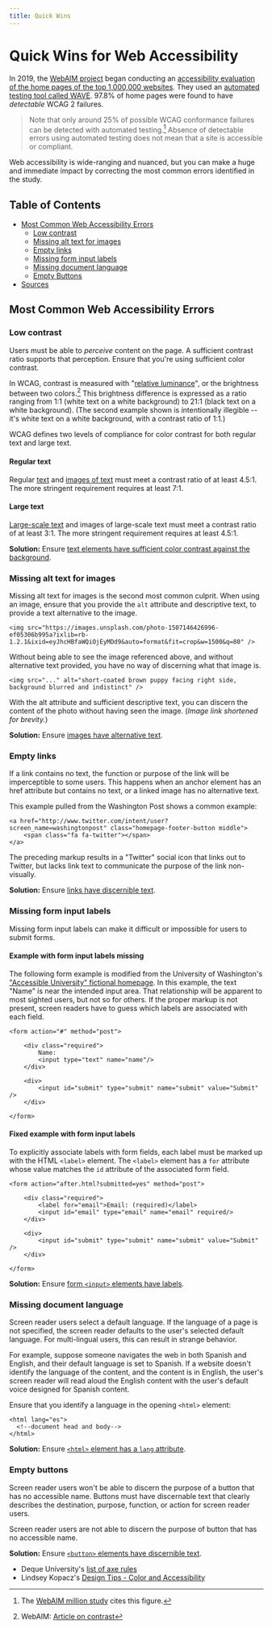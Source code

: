 ```yaml
---
title: Quick Wins
---
```



<SEO
  title="Quick Wins for Web Accessibility"
  description="An introduction to the six most common accessibility errors, and how to fix them."
/>

# Quick Wins for Web Accessibility

In 2019, the [WebAIM project](https://webaim.org/) began conducting an [accessibility evaluation of the home pages of the top 1,000,000 websites](https://webaim.org/projects/million/). They used an [automated testing tool called WAVE](https://wave.webaim.org/). 97.8% of home pages were found to have _detectable_ WCAG 2 failures.

> Note that only around 25% of possible WCAG conformance failures can be detected with automated testing.[^webaim-million] Absence of detectable errors using automated testing does not mean that a site is accessible or compliant.

Web accessibility is wide-ranging and nuanced, but you can make a huge and immediate impact by correcting the most common errors identified in the study.

## Table of Contents

- [Most Common Web Accessibility Errors](/quick-wins/#most-common-web-accessibility-errors)
  - [Low contrast](/quick-wins/#low-contrast)
  - [Missing alt text for images](/quick-wins/#missing-alt-text-for-images)
  - [Empty links](/quick-wins/#empty-links)
  - [Missing form input labels](/quick-wins/#missing-form-input-labels)
  - [Missing document language](/quick-wins/#missing-document-language)
  - [Empty Buttons](/quick-wins/#empty-buttons)
- [Sources](/quick-wins/#sources)

## Most Common Web Accessibility Errors

### Low contrast

Users must be able to _perceive_ content on the page. A sufficient contrast ratio supports that perception. Ensure that you're using sufficient color contrast.

In WCAG, contrast is measured with "[relative luminance](https://www.w3.org/TR/WCAG21/#dfn-relative-luminance)", or the brightness between two colors.[^webaim-contrast] This brightness difference is expressed as a ratio ranging from 1:1 (white text on a white background) to 21:1 (black text on a white background). (The second example shown is intentionally illegible -- it's white text on a white background, with a contrast ratio of 1:1.)

<ImageGallery>

<ColorContrast background="#fff" foreground="#000" ratio="21:1" />

<ColorContrast background="#fff" foreground="#fff" ratio="1:1" />

</ImageGallery>

WCAG defines two levels of compliance for color contrast for both regular text and large text.

#### Regular text

Regular [text](https://www.w3.org/TR/WCAG21/#dfn-text) and [images of text](https://www.w3.org/TR/WCAG21/#dfn-images-of-text) must meet a contrast ratio of at least 4.5:1. The more stringent requirement requires at least 7:1.

<ImageGallery>

<ColorContrast
  background="#ccc"
  foreground="#565656"
  ratio="4.6:1"
  fontSize="1"
/>

<ColorContrast
  background="#ccc"
  foreground="#393939"
  ratio="7.19:1"
  fontSize="1"
/>

</ImageGallery>

#### Large text

[Large-scale text](https://www.w3.org/TR/WCAG21/#dfn-large-scale) and images of large-scale text must meet a contrast ratio of at least 3:1. The more stringent requirement requires at least 4.5:1.

<ImageGallery>

<ColorContrast
  background="#ccc"
  foreground="#707070"
  ratio="3.08:1"
  fontSize="4"
/>

<ColorContrast
  background="#ccc"
  foreground="#565656"
  ratio="4.6:1"
  fontSize="4"
/>

</ImageGallery>

**Solution:** Ensure [text elements have sufficient color contrast against the background](https://dequeuniversity.com/rules/axe/3.3/color-contrast).

### Missing alt text for images

Missing alt text for images is the second most common culprit. When using an image, ensure that you provide the `alt` attribute and descriptive text, to provide a text alternative to the image.

```
<img src="https://images.unsplash.com/photo-1507146426996-ef05306b995a?ixlib=rb-1.2.1&ixid=eyJhcHBfaWQiOjEyMDd9&auto=format&fit=crop&w=1500&q=80" />
```

Without being able to see the image referenced above, and without alternative text provided, you have no way of discerning what that image is.

```
<img src="..." alt="short-coated brown puppy facing right side, background blurred and indistinct" />
```

With the alt attribute and sufficient descriptive text, you can discern the content of the photo without having seen the image. (_Image link shortened for brevity._)

**Solution:** Ensure [images have alternative text](https://dequeuniversity.com/rules/axe/3.3/image-alt).

### Empty links

If a link contains no text, the function or purpose of the link will be imperceptible to some users. This happens when an anchor element has an href attribute but contains no text, or a linked image has no alternative text.

This example pulled from the Washington Post shows a common example:

```
<a href="http://www.twitter.com/intent/user?screen_name=washingtonpost" class="homepage-footer-button middle">
    <span class="fa fa-twitter"></span>
</a>
```

The preceding markup results in a "Twitter" social icon that links out to Twitter, but lacks link text to communicate the purpose of the link non-visually.

**Solution:** Ensure [links have discernible text](https://dequeuniversity.com/rules/axe/3.3/link-name).

### Missing form input labels

Missing form input labels can make it difficult or impossible for users to submit forms.

#### Example with form input labels missing

The following form example is modified from the University of Washington's ["Accessible University" fictional homepage](https://www.washington.edu/accesscomputing/AU/before.html). In this example, the text "Name" is near the intended input area. That relationship will be apparent to most sighted users, but not so for others. If the proper markup is not present, screen readers have to guess which labels are associated with each field.

```
<form action="#" method="post">

    <div class="required">
        Name:
        <input type="text" name="name"/>
    </div>

    <div>
        <input id="submit" type="submit" name="submit" value="Submit" />
    </div>

</form>
```

#### Fixed example with form input labels

To explicitly associate labels with form fields, each label must be marked up with the HTML `<label>` element. The `<label>` element has a `for` attribute whose value matches the `id` attribute of the associated form field.

```
<form action="after.html?submitted=yes" method="post">

    <div class="required">
        <label for="email">Email: (required)</label>
        <input id="email" type="email" name="email" required/>
    </div>

    <div>
        <input id="submit" type="submit" name="submit" value="Submit" />
    </div>

</form>
```

**Solution:** Ensure [form `<input>` elements have labels](https://dequeuniversity.com/rules/axe/3.3/label).

### Missing document language

Screen reader users select a default language. If the language of a page is not specified, the screen reader defaults to the user's selected default language. For multi-lingual users, this can result in strange behavior.

For example, suppose someone navigates the web in both Spanish and English, and their default language is set to Spanish. If a website doesn't identify the language of the content, and the content is in English, the user's screen reader will read aloud the English content with the user's default voice designed for Spanish content.

Ensure that you identify a language in the opening `<html>` element:

```
<html lang="es">
  <!--document head and body-->
</html>
```

**Solution:** Ensure [`<html>` element has a `lang` attribute](https://dequeuniversity.com/rules/axe/3.3/html-has-lang).

### Empty buttons

Screen reader users won't be able to discern the purpose of a button that has no accessible name. Buttons must have discernable text that clearly describes the destination, purpose, function, or action for screen reader users.

Screen reader users are not able to discern the purpose of button that has no accessible name.

**Solution:** Ensure [`<button>` elements have discernible text](https://dequeuniversity.com/rules/axe/3.3/button-name).

[^webaim-million]: The [WebAIM million study](https://webaim.org/projects/million/) cites this figure.
[^webaim-contrast]: WebAIM: [Article on contrast](https://webaim.org/articles/contrast/)

- Deque University's [list of axe rules](https://dequeuniversity.com/rules/axe/3.3)
- Lindsey Kopacz's [Design Tips - Color and Accessibility](https://www.a11ywithlindsey.com/blog/design-tips-color-accessibility)
